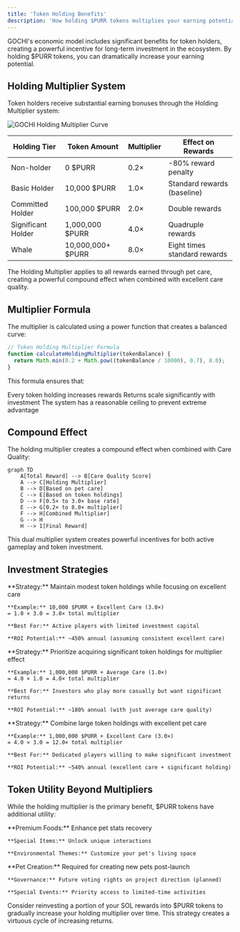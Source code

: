 ```yaml
---
title: 'Token Holding Benefits'
description: 'How holding $PURR tokens multiplies your earning potential'
---
```


GOCHI's economic model includes significant benefits for token holders, creating a powerful incentive for long-term investment in the ecosystem. By holding $PURR tokens, you can dramatically increase your earning potential.

## Holding Multiplier System

Token holders receive substantial earning bonuses through the Holding Multiplier system:

<Frame>
  <img src="/images/holding-multiplier.png" alt="GOCHI Holding Multiplier Curve" />
</Frame>

| Holding Tier | Token Amount | Multiplier | Effect on Rewards |
|--------------|--------------|------------|-------------------|
| Non-holder | 0 $PURR | 0.2× | -80% reward penalty |
| Basic Holder | 10,000 $PURR | 1.0× | Standard rewards (baseline) |
| Committed Holder | 100,000 $PURR | 2.0× | Double rewards |
| Significant Holder | 1,000,000 $PURR | 4.0× | Quadruple rewards |
| Whale | 10,000,000+ $PURR | 8.0× | Eight times standard rewards |

<Note>
The Holding Multiplier applies to all rewards earned through pet care, creating a powerful compound effect when combined with excellent care quality.
</Note>

## Multiplier Formula

The multiplier is calculated using a power function that creates a balanced curve:

```javascript
// Token Holding Multiplier Formula
function calculateHoldingMultiplier(tokenBalance) {
  return Math.min(0.2 + Math.pow((tokenBalance / 10000), 0.7), 8.0);
}
```

This formula ensures that:

<CardGroup cols={3}>
  <Card title="Incremental Growth" icon="chart-line">
    Every token holding increases rewards
  </Card>
  <Card title="Balanced Scaling" icon="scale-balanced">
    Returns scale significantly with investment
  </Card>
  <Card title="Fair Ceiling" icon="arrow-up-right-dots">
    The system has a reasonable ceiling to prevent extreme advantage
  </Card>
</CardGroup>

## Compound Effect

The holding multiplier creates a compound effect when combined with Care Quality:

```mermaid
graph TD
    A[Total Reward] --> B[Care Quality Score]
    A --> C[Holding Multiplier]
    B --> D[Based on pet care]
    C --> E[Based on token holdings]
    D --> F[0.5× to 3.0× base rate]
    E --> G[0.2× to 8.0× multiplier]
    F --> H[Combined Multiplier]
    G --> H
    H --> I[Final Reward]
```

This dual multiplier system creates powerful incentives for both active gameplay and token investment.

## Investment Strategies

<AccordionGroup>
  <Accordion title="Balanced Approach">
    **Strategy:** Maintain modest token holdings while focusing on excellent care
    
    **Example:** 10,000 $PURR + Excellent Care (3.0×)
    = 1.0 × 3.0 = 3.0× total multiplier
    
    **Best For:** Active players with limited investment capital
    
    **ROI Potential:** ~450% annual (assuming consistent excellent care)
  </Accordion>
  
  <Accordion title="Token-Focused">
    **Strategy:** Prioritize acquiring significant token holdings for multiplier effect
    
    **Example:** 1,000,000 $PURR + Average Care (1.0×)
    = 4.0 × 1.0 = 4.0× total multiplier
    
    **Best For:** Investors who play more casually but want significant returns
    
    **ROI Potential:** ~180% annual (with just average care quality)
  </Accordion>
  
  <Accordion title="Maximalist Approach">
    **Strategy:** Combine large token holdings with excellent pet care
    
    **Example:** 1,000,000 $PURR + Excellent Care (3.0×)
    = 4.0 × 3.0 = 12.0× total multiplier
    
    **Best For:** Dedicated players willing to make significant investment
    
    **ROI Potential:** ~540% annual (excellent care + significant holding)
  </Accordion>
</AccordionGroup>

## Token Utility Beyond Multipliers

While the holding multiplier is the primary benefit, $PURR tokens have additional utility:

<CardGroup cols={2}>
  <Card title="Premium Features" icon="wand-magic-sparkles">
    **Premium Foods:** Enhance pet stats recovery
    
    **Special Items:** Unlock unique interactions
    
    **Environmental Themes:** Customize your pet's living space
  </Card>
  
  <Card title="Ecosystem Participation" icon="users-gear">
    **Pet Creation:** Required for creating new pets post-launch
    
    **Governance:** Future voting rights on project direction (planned)
    
    **Special Events:** Priority access to limited-time activities
  </Card>
</CardGroup>

<Tip>
Consider reinvesting a portion of your SOL rewards into $PURR tokens to gradually increase your holding multiplier over time. This strategy creates a virtuous cycle of increasing returns.
</Tip>